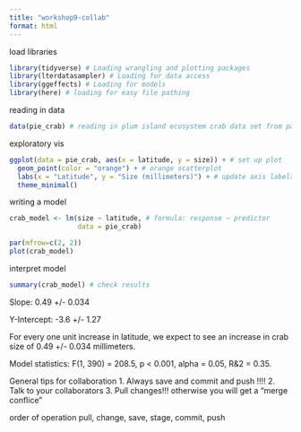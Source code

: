 ```yaml
---
title: "workshop9-collab"
format: html
---
```


load libraries

```r
library(tidyverse) # Loading wrangling and plotting packages
library(lterdatasampler) # Loading for data access
library(ggeffects) # Loading for models
library(here) # loading for easy file pathing
```

reading in data

```r
data(pie_crab) # reading in plum island ecosystem crab data set from package
```

exploratory vis

```r
ggplot(data = pie_crab, aes(x = latitude, y = size)) + # set up plot
  geom_point(color = "orange") + # orange scatterplot
  labs(x = "Latitude", y = "Size (millimeters)") + # update axis labels
  theme_minimal()
```

writing a model

```r
crab_model <- lm(size ~ latitude, # formula: response ~ predictor
                 data = pie_crab)

par(mfrow=c(2, 2))
plot(crab_model)
```

interpret model

```r
summary(crab_model) # check results
```

Slope: 0.49 +/- 0.034

Y-Intercept: -3.6 +/- 1.27

For every one unit increase in latitude, we expect to see an increase in crab size of 0.49 +/- 0.034 millimeters.

Model statistics: F(1, 390) = 208.5, p \< 0.001, alpha = 0.05, R&2 = 0.35.

General tips for collaboration
1. Always save and commit and push !!!!
2. Talk to your collaborators
3. Pull changes!!! otherwise you will get a "merge conflice"

order of operation
pull, change, save, stage, commit, push